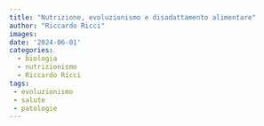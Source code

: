 ```yaml
---
title: "Nutrizione, evoluzionismo e disadattamento alimentare"
author: "Riccardo Ricci"
images:
date: '2024-06-01'
categories:
  - biologia
  - nutrizionismo
  - Riccardo Ricci
tags:
 - evoluzionismo
 - salute
 - patologie
---
```



